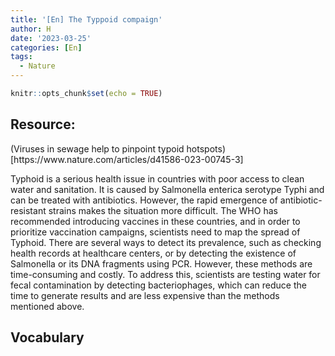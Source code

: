 ```yaml
---
title: '[En] The Typpoid compaign'
author: H
date: '2023-03-25'
categories: [En]
tags:
  - Nature
---
```


```r
knitr::opts_chunk$set(echo = TRUE)
```

## Resource:

(Viruses in sewage help to pinpoint typoid hotspots)[https://www.nature.com/articles/d41586-023-00745-3]


Typhoid is a serious health issue in countries with poor access to clean water and sanitation. It is caused by Salmonella enterica serotype Typhi and can be treated with antibiotics. However, the rapid emergence of antibiotic-resistant strains makes the situation more difficult. The WHO has recommended introducing vaccines in these countries, and in order to prioritize vaccination campaigns, scientists need to map the spread of Typhoid. There are several ways to detect its prevalence, such as checking health records at healthcare centers, or by detecting the existence of Salmonella or its DNA fragments using PCR. However, these methods are time-consuming and costly. To address this, scientists are testing water for fecal contamination by detecting bacteriophages, which can reduce the time to generate results and are less expensive than the methods mentioned above.
 

## Vocabulary 




